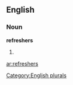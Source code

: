 ==English==

===Noun===
'''refreshers'''

# {{plural of|[[refresher]]}}

[[Category:English plurals]]

[[ar:refreshers]]